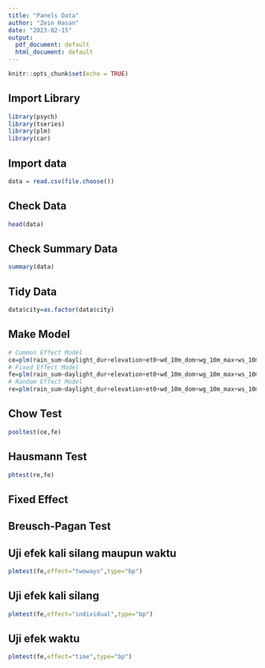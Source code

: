 ---
title: "Panels Data"
author: "Zein Hasan"
date: "2023-02-15"
output:
  pdf_document: default
  html_document: default
---

```{r setup, include=FALSE}
knitr::opts_chunk$set(echo = TRUE)
```


## Import Library
```{r}
library(psych)
library(tseries)
library(plm)
library(car)
```

## Import data
```{r}
data = read.csv(file.choose())
```

## Check Data
```{r}
head(data)
```
## Check Summary Data
```{r}
summary(data)
```

## Tidy Data
```{r}
data$city=as.factor(data$city)
```

## Make Model
```{r}
# Common Effect Model
ce=plm(rain_sum~daylight_dur+elevation+et0+wd_10m_dom+wg_10m_max+ws_10m_max +snowfall_sum+rain_sum+srs+app_temp_min+app_temp_max+temp_min+temp_max,data,model="pooling",index=c("city","time"))
# Fixed Effect Model
fe=plm(rain_sum~daylight_dur+elevation+et0+wd_10m_dom+wg_10m_max+ws_10m_max +snowfall_sum+rain_sum+srs+app_temp_min+app_temp_max+temp_min+temp_max,data,model="within",index=c("city","time"))
# Random Effect Model
re=plm(rain_sum~daylight_dur+elevation+et0+wd_10m_dom+wg_10m_max+ws_10m_max +snowfall_sum+rain_sum+srs+app_temp_min+app_temp_max+temp_min+temp_max,data,model="random",index=c("city","time"),random.method = "walhus")
```

## Chow Test
```{r}
pooltest(ce,fe)
```
## Hausmann Test
```{r}
phtest(re,fe)
```
## Fixed Effect
## Breusch-Pagan Test
## Uji efek kali silang maupun waktu
```{r}
plmtest(fe,effect="twoways",type="bp") 
```
## Uji efek kali silang
```{r}
plmtest(fe,effect="individual",type="bp")
```
## Uji efek waktu
```{r}
plmtest(fe,effect="time",type="bp")
```




